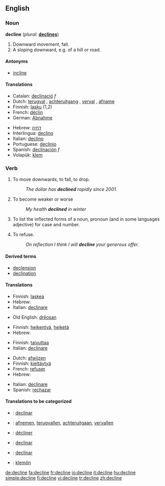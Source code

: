 ==English==

===Noun===
'''decline'''  (''plural:'' '''[[declines]]''')
# Downward movement, fall.
# A sloping downward, e.g. of a hill or road.

====Antonyms====
*[[incline]]

====Translations====
{{top}}
* Catalan: [[declinació]] ''f''
* Dutch: [[terugval]] {{m}}, [[achteruitgang]] {{m}}, [[verval]] {{n}}, [[afname]] {{f}}
* Finnish: [[lasku]] (1,2)
* French: [[déclin]]
* German: [[Abnahme]] 
{{mid}}
* Hebrew: [[דחיה]] {{f}}
* Interlingua: [[declino]] 
* Italian: [[declino]] 
* Portuguese: [[declínio]] 
* Spanish: [[declinación]] ''f''
* Volapük: [[klem]]
{{bottom}}

===Verb===
{{en-verb|declin|es}}

# {{intransitive}} To move downwards, to fall, to drop.
#: ''The dollar has '''declined''' rapidly since 2001.''
# To become weaker or worse
#: ''My health '''declined''' in winter''
# {{context|transitive|grammar}} To list the inflected forms of a noun, pronoun (and in some languages adjective) for case and number.
# {{transitive}} To refuse.
#: ''On reflection I think I will '''decline''' your generous offer.''

====Derived terms====
*[[declension]]
*[[declination]]

====Translations====
{{trans-top|to move downwards}}
*Finnish: [[laskea]]
*Hebrew: {{he-translation|להיחלש|lehekhalésh}}
*Italian: [[declinare]] 
{{trans-mid}}
*Old English: [[dreosan|drēosan]]
{{trans-bottom}}

{{trans-top|to weaken}}
*Finnish: [[heikentyä]], [[heiketä]]
*Hebrew: {{he-translation|להיחלש|lehekhalésh}}
{{trans-mid}}
{{trans-bottom}}

{{trans-top|to inflect}}
*Finnish: [[taivuttaa]]
*Italian: [[declinare]] 
{{trans-mid}}
{{trans-bottom}}

{{trans-top|to refuse}}
*Dutch: [[afwijzen]]
*Finnish: [[kieltäytyä]]
*French: [[refuser]] 
*Hebrew: {{he-translation|לדחות|lidkhót}}
{{trans-mid}}
*Italian: [[declinare]] 
*Spanish: [[rechazar]]
{{trans-bottom}}

====Translations to be categorized====
{{checktrans}}
{{trans-top|Translations to be categorized}}
* {{ttbc|Catalan}}: [[declinar]]
* {{ttbc|Dutch}}: [[afnemen]], [[terugvallen]], [[achteruitgaan]], [[vervallen]]
* {{ttbc|French}}: [[décliner]] 
{{trans-mid}}
* {{ttbc|Interlingua}}: [[declinar]] 
* {{ttbc|Spanish}}: [[declinar]]
* {{ttbc|Volapük}}: [[klemön]]
{{trans-bottom}}

[[de:decline]]
[[fa:decline]]
[[fr:decline]]
[[io:decline]]
[[it:decline]]
[[hu:decline]]
[[simple:decline]]
[[fi:decline]]
[[vi:decline]]
[[tr:decline]]
[[zh:decline]]